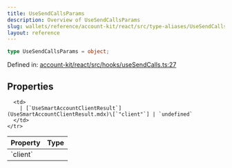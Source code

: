 ```yaml
---
title: UseSendCallsParams
description: Overview of UseSendCallsParams
slug: wallets/reference/account-kit/react/src/type-aliases/UseSendCallsParams
layout: reference
---
```


```ts
type UseSendCallsParams = object;
```

Defined in: [account-kit/react/src/hooks/useSendCalls.ts:27](https://github.com/alchemyplatform/aa-sdk/blob/5b9429f0f16dcd4ff822527b8de589e19e88faa7/account-kit/react/src/hooks/useSendCalls.ts#L27)

## Properties

<table>
  <thead>
    <tr>
      <th align="left">Property</th>
      <th align="left">Type</th>
    </tr>
  </thead>

  <tbody>
    <tr>
      <td>
        <a id="client" /> `client`
      </td>

      <td>
        | [`UseSmartAccountClientResult`](UseSmartAccountClientResult.mdx)\[`"client"`] | `undefined`
      </td>
    </tr>

  </tbody>
</table>
